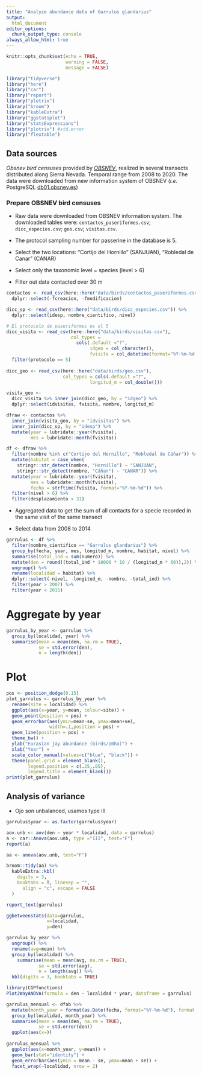 ```yaml
---
title: "Analyze abundance data of Garrulus glandarius"
output: 
  html_document
editor_options: 
  chunk_output_type: console
always_allow_html: true
---
```

```r
knitr::opts_chunk$set(echo = TRUE, 
                      warning = FALSE, 
                      message = FALSE)
```


```r
library("tidyverse")
library("here")
library("car")
library("report")
library("plotrix")
library("broom")
library("kableExtra")
library("ggstatsplot")
library("statsExpressions")
library("plotrix") #std.error 
library("flextable")
```


## Data sources

*Obsnev bird censuses* provided by [*OBSNEV*](https://obsnev.es/), realized in several transects distributed along Sierra Nevada. Temporal range from 2008 to 2020. The data were downloaded from new information system of OBSNEV (*i.e.* PostgreSQL [db01.obsnev.es](db01.obsnev.es))
  
### Prepare OBSNEV bird censuses 

- Raw data were downloaded from OBSNEV information system. The downloaded tables were: 
`contactos_paseriformes.csv`; `dicc_especies.csv`; `geo.csv`; `visitas.csv`. 

- The protocol sampling number for passerine in the database is 5. 

- Select the two locations: "Cortijo del Hornillo" (SANJUAN), "Robledal de Canar" (CANAR)

- Select only the taxonomic level = species (level > 6) 

- Filter out data contacted over 30 m 

```r
contactos <- read_csv(here::here("data/birds/contactos_paseriformes.csv")) %>% 
  dplyr::select(-fcreacion, -fmodificacion)

dicc_sp <- read_csv(here::here("data/birds/dicc_especies.csv")) %>% 
  dplyr::select(idesp, nombre_cientifico, nivel)

# El protocolo de paseriformes es el 5
dicc_visita <- read_csv(here::here("data/birds/visitas.csv"), 
                        col_types = 
                          cols(.default ="?", 
                               idgeo = col_character(), 
                               fvisita = col_datetime(format="%Y-%m-%d %H:%M:%S"))) %>%
  filter(protocolo == 5) 
  
dicc_geo <- read_csv(here::here("data/birds/geo.csv"), 
                     col_types = cols(.default ="?", 
                               longitud_m = col_double()))

visita_geo <- 
  dicc_visita %>% inner_join(dicc_geo, by = "idgeo") %>% 
  dplyr::select(idvisitas, fvisita, nombre, longitud_m) 

dfraw <- contactos %>% 
  inner_join(visita_geo, by = "idvisitas") %>% 
  inner_join(dicc_sp, by = "idesp") %>% 
  mutate(year = lubridate::year(fvisita), 
         mes = lubridate::month(fvisita))

df <- dfraw %>% 
  filter(nombre %in% c("Cortijo del Hornillo", "Robledal de Cáñar")) %>% 
  mutate(habitat = case_when(
    stringr::str_detect(nombre, "Hornillo") ~ "SANJUAN",
    stringr::str_detect(nombre, "Cáñar") ~ "CANAR")) %>% 
  mutate(year = lubridate::year(fvisita), 
         mes = lubridate::month(fvisita),
         fecha = strftime(fvisita, format="%Y-%m-%d")) %>% 
  filter(nivel > 6) %>% 
  filter(desplazamiento < 31)

```


- Aggregated data to get the sum of all contacts for a specie recorded in the same visit of the same transect

- Select data from 2008 to 2014 

```r
garrulus <- df %>% 
  filter(nombre_cientifico == "Garrulus glandarius") %>% 
  group_by(fecha, year, mes, longitud_m, nombre, habitat, nivel) %>%
  summarise(total_ind = sum(numero)) %>%  
  mutate(den = round((total_ind * 10000 * 10 / (longitud_m * 60)),2)) %>% 
  ungroup() %>% 
  rename(localidad = habitat) %>% 
  dplyr::select(-nivel, -longitud_m, -nombre, -total_ind) %>% 
  filter(year > 2007) %>% 
  filter(year < 2015)
```

# Aggregate by year 
```r
garrulus_by_year <- garrulus %>% 
  group_by(localidad, year) %>% 
  summarise(mean = mean(den, na.rm = TRUE), 
            se = std.error(den), 
            n = length(den)) 
```

# Plot 

```r
pos <- position_dodge(0.15)
plot_garrulus <- garrulus_by_year %>% 
  rename(site = localidad) %>% 
  ggplot(aes(x=year, y=mean, colour=site)) + 
  geom_point(position = pos) +
  geom_errorbar(aes(ymin=mean-se, ymax=mean+se), 
                width=.1,position = pos) +
  geom_line(position = pos) + 
  theme_bw() +
  ylab("Eurasian jay abundance (birds/10ha)") + 
  xlab("Year") + 
  scale_color_manual(values=c("blue", "black")) + 
  theme(panel.grid = element_blank(),
        legend.position = c(.25,.85), 
        legend.title = element_blank()) 
print(plot_garrulus)
```

## Analysis of variance  
- Ojo son unbalanced, usamos type III 

```r
garrulus$year <- as.factor(garrulus$year)

aov.unb <- aov(den ~ year * localidad, data = garrulus)
a <- car::Anova(aov.unb, type ="III", test="F")
report(a)

aa <- anova(aov.unb, test="F")

```

```r
broom::tidy(aa) %>% 
  kableExtra::kbl(
    digits = 3,
    booktabs = T, linesep = "", 
      align = "c", escape = FALSE
  )
```

```r
report_text(garrulus)
```


```r
ggbetweenstats(data=garrulus, 
               x=localidad, 
               y=den)
```

```r
garrulus_by_year %>% 
  ungroup() %>% 
  rename(avg=mean) %>% 
  group_by(localidad) %>% 
    summarise(mean = mean(avg, na.rm = TRUE), 
            se = std.error(avg), 
            n = length(avg)) %>% 
  kbl(digits = 3, booktabs = TRUE)
```




 







```r
library(CGPfunctions)
Plot2WayANOVA(formula = den ~ localidad * year, dataframe = garrulus)
```

```r
garrulus_mensual <- dfab %>%  
  mutate(month_year = format(as.Date(fecha, format="%Y-%m-%d"), format = "%Y-%m")) %>% 
  group_by(localidad, month_year) %>% 
  summarise(mean = mean(den, na.rm = TRUE), 
            se = std.error(den))
  ggplot(aes(x=))
  
garrulus_mensual %>% 
  ggplot(aes(x=month_year, y=mean)) +
  geom_bar(stat="identity") + 
  geom_errorbar(aes(ymin = mean - se, ymax=mean + se)) + 
  facet_wrap(~localidad, nrow = 2)
  
  
```



 
 
 
 


  


